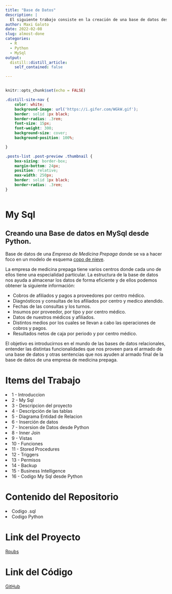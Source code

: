 ```yaml
---
title: "Base de Datos"
description: |
  El siguiente trabajo consiste en la creación de una base de datos desde 0 de una empresa de medicina prepaga. Se utilizará Mysql, Python y por último R para publicar todos los pasos del armado del Warehouse.
author: Maxi Galoto
date: 2022-02-08
slug: almost-done
categories:
  - R
  - Python
  - MySql
output:
  distill::distill_article:
    self_contained: false

---
```


<div >
<img src="https://www.powerdata.es/hs-fs/hubfs/images/Data%20Warehouse-1.jpg?width=700&name=Data%20Warehouse-1.jpg" alt="react" width="1" height="1" />
</div>

```r
knitr::opts_chunk$set(echo = FALSE)
```


```css
.distill-site-nav {
    color: white;
    background-image: url('https://i.gifer.com/WGkW.gif');
    border: solid 1px black;
    border-radius: .3rem;
    font-size: 15px;
    font-weight: 300;
    background-size: cover;
    background-position: 100%;

}

.posts-list .post-preview .thumbnail {
    box-sizing: border-box;
    margin-bottom: 24px;
    position: relative;
    max-width: 250px;
    border: solid 1px black;
    border-radius: .3rem;
}



```



# My Sql

## Creando una Base de datos en MySql desde Python.


Base de datos de una _Empresa de Medicina Prepaga_ donde se va a hacer foco en un modelo de esquema [copo de nieve](https://es.wikipedia.org/wiki/Esquema_en_copo_de_nieve).


La empresa de medicina prepaga tiene varios centros donde cada uno de ellos tiene una especialidad particular. La estructura de la base de datos nos ayuda a almacenar los datos de forma eficiente y de ellos podemos obtener la siguiente información:

<ul>

<li>
Cobros de afiliados y pagos a proveedores por centro médico.
</li>

<li>
Diagnósticos y consultas de los afiliados por centro y medico atendido.
</li>

<li>
Fechas de las consultas y los turnos.
</li>

<li>
Insumos por proveedor, por tipo y por centro médico.
</li>

<li>
Datos de nuestros médicos y afiliados.
</li>

<li>
Distintos medios por los cuales se llevan a cabo las operaciones de cobros y pagos.
</li>

<li>
Resultados netos de caja por periodo y por centro médico.
</li>



</ul>


El objetivo es introducirnos en el mundo de las bases de datos relacionales, entender las distintas funcionalidades que nos proveen para el armado de una base de datos y otras sentencias que nos ayuden al armado final de la base de datos de una empresa de medicina prepaga.


# Items del Trabajo

<ui>
<li>
1 - Introduccion
</li>
<li>
2 - My Sql
</li>
<li>
3 - Descripcion del proyecto
</li>
<li>
4 - Descripción de las tablas
</li>
<li>
5 - Diagrama Entidad de Relacion
</li>
<li>
6 - Inserción de datos
</li>
<li>
7 - Incersion de Datos desde Python
</li>
<li>
8 - Inner Join
</li>
<li>
9 - Vistas
</li>
<li>
10 - Funciones
</li>
<li>
11 - Stored Procedures
</li>
<li>
12 - Triggers
</li>
<li>
13 - Permisos
</li>
<li>
14 - Backup
</li>
<li>
15 - Business Intelligence
</li>
<li>
16 - Codigo My Sql desde Python
</li>

</ui>



# Contenido del Repositorio

<ui>
<li>
Codigo .sql
</li>
<li>
Codigo Python
</li>
<ui>


# Link del Proyecto

[Rpubs](https://rpubs.com/MGaloto/mysql_database)


# Link del Código


[GitHub](https://github.com/MGaloto/mysql_creando_database)

